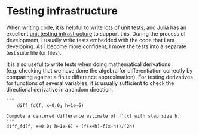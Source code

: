 # Testing infrastructure

When writing code, it is helpful to write lots of unit tests, and
Julia has an excellent [unit testing infrastructure][testjl] to
support this.  During the process of development, I usually write
tests embedded with the code that I am developing.  As I become more
confident, I move the tests into a separate test suite file (or files).

[testjl]: https://docs.julialang.org/en/v1/stdlib/Test/

It is also useful to write tests when doing mathematical derivations
(e.g. checking that we have done the algebra for differentiation
correctly by comparing against a finite difference approximation).
For testing derivatives for functions of several variables, it is
usually sufficient to check the directional derivative in a random
direction.

```.julia
"""
    diff_fd(f, x=0.0; h=1e-6)

Compute a centered difference estimate of f'(x) with step size h.
"""
diff_fd(f, x=0.0; h=1e-6) = (f(x+h)-f(x-h))/(2h)
```


